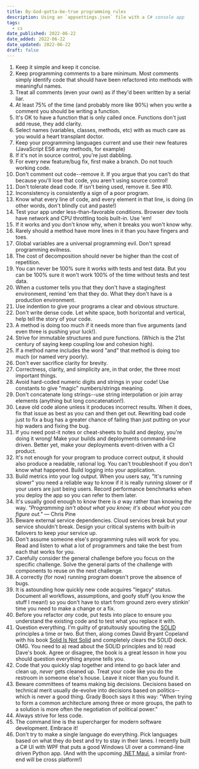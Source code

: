 ```yaml
---
title: By-God-gotta-be-true programming rules
description: Using an `appsettings.json` file with a C# console app
tags:
  - cs
date_published: 2022-06-22
date_added: 2022-06-22
date_updated: 2022-06-22
draft: false
---
```


1.  Keep it simple and keep it concise.
2.  Keep programming comments to a bare minimum. Most comments simply identify code that should have been refactored into methods with meaningful names.
3.  Treat all comments (even your own) as if they'd been written by a serial liar.
4.  At least 75% of the time (and probably more like 90%) when you write a comment you should be writing a function.
5.  It's OK to have a function that is only called once. Functions don't just add reuse, they add clarity.
6.  Select names (variables, classes, methods, etc) with as much care as you would a heart transplant doctor.
7.  Keep your programming languages current and use their new features (JavaScript ES6 array methods, for example)
8.  If it's not in source control, you're just dabbling.
9.  For every new feature/bug fix, first make a branch. Do not touch working code.
10. Don't comment out code--remove it. If you argue that you can't do that because you'll lose that code, you aren't using source control!
11. Don't tolerate dead code. If isn't being used, remove it. See #10.
12. Inconsistency is consistently a sign of a poor program.
13. Know what every line of code, and every element in that line, is doing (in other words, don't blindly cut and paste!)
14. Test your app under less-than-favorable conditions. Browser dev tools have network and CPU throttling tools built-in. Use 'em!
15. If it works and you don't know why, when it breaks you won't know why.
16. Rarely should a method have more lines in it than you have fingers and toes.
17. Global variables are a universal programming evil. Don't spread programming evilness.
18. The cost of decomposition should never be higher than the cost of repetition.
19. You can never be 100% sure it works with tests and test data. But you can be 100% sure it won't work 100% of the time without tests and test data.
20. When a customer tells you that they don't have a staging/test environment, remind 'em that they do. What they don't have is a production environment.
21. Use indention to give your programs a clear and obvious structure.
22. Don't write dense code. Let white space, both horizontal and vertical, help tell the story of your code.
23. A method is doing too much if it needs more than five arguments (and even three is pushing your luck!).
24. Strive for immutable structures and pure functions. (Which is the 21st century of saying keep coupling low and cohesion high).
25. If a method name includes the word "and" that method is doing too much (or named very poorly).
26. Don't ever sacrifice clarity for brevity.
27. Correctness, clarity, and simplicity are, in that order, the three most important things.
28. Avoid hard-coded numeric digits and strings in your code! Use constants to give "magic" numbers/strings meaning.
29. Don't concatenate long strings--use string interpolation or join array elements (anything but long concatenation!).
30. Leave old code alone unless it produces incorrect results. When it does, fix that issue as best as you can and then get out. Rewriting bad code just to fix a bug has a greater chance of failing than just putting on your hip waders and fixing the bug.
31. If you need post-it notes or cheat-sheets to build and deploy, you're doing it wrong! Make your builds and deployments command-line driven. Better yet, make your deployments event-driven with a CI product.
32. It's not enough for your program to produce correct output, it should also produce a readable, rational log. You can't troubleshoot if you don't know what happened. Build logging into your application.
33. Build metrics into your log output. When you users say, "It's running slower" you need a reliable way to know if it is really running slower or if your users are just being users. Record performance benchmarks when you deploy the app so you can refer to them later.
34. It's usually good enough to know there is _a_ way rather than knowing _the_ way. _"Programming isn't about what you know; it's about what you can figure out."_ — Chris Pine
35. Beware external service dependencies. Cloud services break but your service shouldn't break. Design your critical systems with built-in failovers to keep _your_ service up.
36. Don't assume someone else's programming rules will work for you. Read and listen to what a lot of programmers and take the best from each that works for you.
37. Carefully consider the general challenge before you focus on the specific challenge. Solve the general parts of the challenge with components to reuse on the next challenge.
38. A correctly (for now) running program doesn't prove the absence of bugs.
39. It is astounding how quickly new code acquires "legacy" status. Document all workflows, assumptions, and goofy stuff (you know the stuff I mean!) so you don't have to start from ground zero every stinkin' time you need to make a change or a fix.
40. Before you refactor _any_ code, put tests into place to ensure you understand the existing code and to test what you replace it with.
41. Question everything. I'm guilty of gratuitously spouting the [SOLID](https://en.wikipedia.org/wiki/SOLID) principles a time or two. But then, along comes David Bryant Copeland with his book [Solid Is Not Solid](https://solid-is-not-solid.com/) and completely clears the SOLID deck. OMG. You need to a) read about the SOLID principles and b) read Dave's book. Agree or disagree, the book is a great lesson in how you should question everything anyone tells you.
42. Code that you quickly slap together and intend to go back later and clean up, _never_ gets cleaned up. Treat your code like you do the restroom in someone else's house. Leave it nicer than you found it.
43. Beware committees of teams making big decisions. Decisions based on technical merit usually de-evolve into decisions based on politics--which is never a good thing. Grady Booch says it this way: "When trying to form a common architecture among three or more groups, the path to a solution is more often the negotiation of political power."
44. Always strive for less code.
45. The command line is the supercharger for modern software development. Embrace it!
46. Don't try to make a single language do everything. Pick languages based on what they do best and try to stay in their lanes. I recently built a C# UI with WPF that puts a good Windows UI over a command-line driven Python app. (And with the upcoming [.NET Maui](https://docs.microsoft.com/en-us/dotnet/maui/what-is-maui), a similar front-end will be cross platform!)

